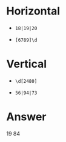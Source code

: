 # Horizontal
  
  * `18|19|20`
  
  * `[6789]\d`
  
# Vertical

  * `\d[2480]`
  
  * `56|94|73`
  
# Answer

19
84